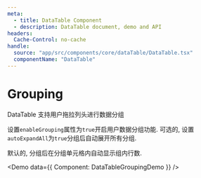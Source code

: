 ```yaml
---
meta:
  - title: DataTable Component
  - description: DataTable document, demo and API
headers:
  Cache-Control: no-cache
handle:
  source: "app/src/components/core/dataTable/DataTable.tsx"
  componentName: "DataTable"
---
```



# Grouping

DataTable 支持用户拖拉列头进行数据分组

设置`enableGrouping`属性为`true`开启用户数据分组功能. 可选的, 设置`autoExpandAll`为`true`分组后自动展开所有分组.

默认的, 分组后在分组单元格内自动显示组内行数.

<Demo data={{ Component: DataTableGroupingDemo }} />
